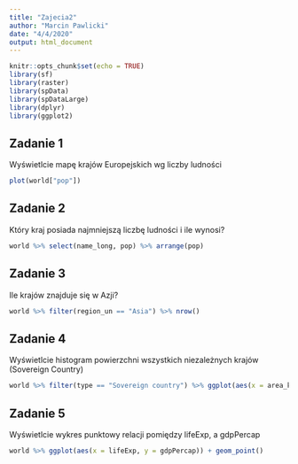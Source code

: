 ```yaml
---
title: "Zajecia2"
author: "Marcin Pawlicki"
date: "4/4/2020"
output: html_document
---
```


```r
knitr::opts_chunk$set(echo = TRUE)
library(sf)
library(raster)
library(spData)
library(spDataLarge)
library(dplyr)
library(ggplot2)
```

## Zadanie 1
Wyświetlcie mapę krajów Europejskich  wg liczby ludności

```r
plot(world["pop"])
```

## Zadanie 2
Który kraj posiada najmniejszą liczbę ludności i ile wynosi?

```r
world %>% select(name_long, pop) %>% arrange(pop)
```

## Zadanie 3
Ile krajów znajduje się w Azji?

```r
world %>% filter(region_un == "Asia") %>% nrow()
```

## Zadanie 4
Wyświetlcie histogram powierzchni  wszystkich niezależnych krajów (Sovereign Country)

```r
world %>% filter(type == "Sovereign country") %>% ggplot(aes(x = area_km2)) + geom_histogram(bins = 60)
```

## Zadanie 5
Wyświetlcie wykres punktowy relacji pomiędzy lifeExp, a gdpPercap

```r
world %>% ggplot(aes(x = lifeExp, y = gdpPercap)) + geom_point()
```